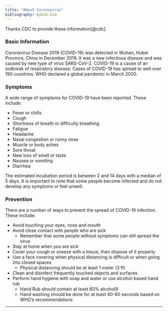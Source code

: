 ```yaml
---
title: "About Coronavirus"
bibliography: mybib.bib
---
```


Thanks CDC to provide these information[@cdc]

### Basic Information

Coronavirus Disease 2019 (COVID-19) was detected in Wuhan, Hubei Province, China in December 2019. It was a new infectious disease and was caused by new type of virus SARS-CoV-2. COVID-19 is a cause of an outbreak of respiratory disease. Cases of COVID-19 has spread to well over 190 countries. WHO declared a global pandemic in March 2020.

### Symptoms

A wide range of symptoms for COVID-19 have been reported. These include:

- Fever or chills  
- Cough  
- Shortness of breath or difficulty breathing
- Fatigue
- Headache
- Nasal congestion or runny nose
- Muscle or body aches
- Sore throat
- New loss of smell or taste
- Nausea or vomiting
- Diarrhea

The estimated incubation period is between 2 and 14 days with a median of 5 days. It is important to note that some people become infected and do not develop any symptoms or feel unwell.

### Prevention

There are a number of ways to prevent the spread of COVID-19 infection. These include:

- Avoid touching your eyes, nose and mouth
- Avoid close contact with people who are sick
  - Remember that some people without symptoms can still spread the virus
- Stay at home when you are sick
- Cover your cough or sneeze with a tissue, then dispose of it properly
- Use a face covering when physical distancing is difficult or when going into closed spaces
  - Physical distancing should be at least 1 meter (3 ft)
- Clean and disinfect frequently touched objects and surfaces
- Perform hand hygiene with soap and water or use alcohol-based hand rub
  - Hand Rub should contain at least 60% alcohol9
  - Hand washing should be done for at least 40-60 seconds based on WHO’s recommendations

*  *  *  *
